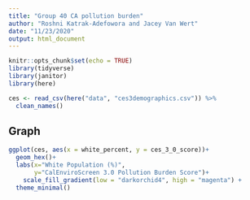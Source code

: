 ```yaml
---
title: "Group 40 CA pollution burden"
author: "Roshni Katrak-Adefowora and Jacey Van Wert"
date: "11/23/2020"
output: html_document
---
```


```r
knitr::opts_chunk$set(echo = TRUE)
library(tidyverse)
library(janitor)
library(here)
```


```r
ces <- read_csv(here("data", "ces3demographics.csv")) %>% 
  clean_names()
```

## Graph
```r
ggplot(ces, aes(x = white_percent, y = ces_3_0_score))+
  geom_hex()+
  labs(x="White Population (%)",
       y="CalEnviroScreen 3.0 Pollution Burden Score")+
    scale_fill_gradient(low = "darkorchid4", high = "magenta") +
  theme_minimal()
```

